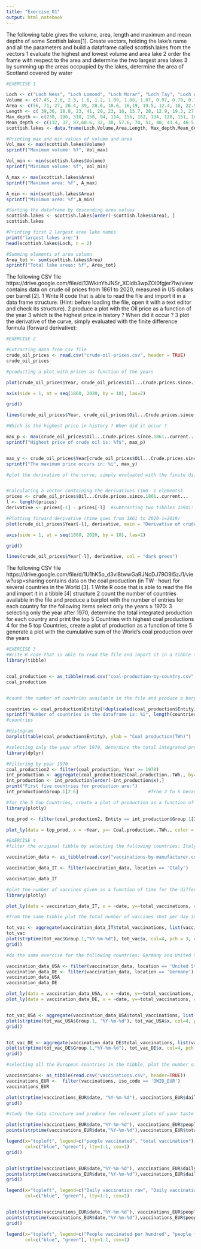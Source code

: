 ```yaml
---
title: "Exercise_01"
output: html_notebook
---
```


The following table gives the volume, area, length and maximum and mean depths of some Scottish
lakes[1]. Create vectors, holding the lake’s name and all the parameters and build a dataframe
called scottish.lakes from the vectors
1 evaluate the highest and lowest volume and area lake
2 order the frame with respect to the area and determine the two largest area lakes
3 by summing up the areas occpupied by the lakes, determine the area of Scotland covered by water



```r
#EXERCISE 1

Loch <- c("Loch Ness", "Loch Lomond", "Loch Morar", "Loch Tay", "Loch Awe", "Loch Maree", "Loch Ericht", "Loch Lochy", "Loch Rannoch", "Loch Shiel", "Loch Katrine", "Loch Arkaig", "Loch Shin") 
Volume <- c(7.45, 2.6, 2.3, 1.6, 1.2, 1.09, 1.08, 1.07, 0.97, 0.79, 0.77, 0.75, 0.35) 
Area <- c(56, 71, 27, 26.4, 39, 28.6, 18.6, 16,19, 19.5, 12.4, 16, 22.5) 
Length <- c( 39,36, 18.8, 23, 41, 20, 23, 16, 15.7, 28, 12.9, 19.3, 27.8) 
Max_depth <- c(230, 190, 310, 150, 94, 114, 156, 162, 134, 128, 151, 109, 49) 
Mean_depth <- c(132, 37, 87,60.6, 32, 38, 57.6, 70, 51, 40, 43.4, 46.5, 15.5) 
scottish.lakes <- data.frame(Loch,Volume,Area,Length, Max_depth,Mean_depth )
```
```r
#Printing max and min values of volume and area
Vol_max <- max(scottish.lakes$Volume)
sprintf("Maximum volume: %f", Vol_max)

Vol_min <- min(scottish.lakes$Volume)
sprintf("Minimum volume: %f", Vol_min)

A_max <- max(scottish.lakes$Area)
sprintf("Maximum area: %f", A_max)

A_min <- min(scottish.lakes$Area)
sprintf("Minimum area: %f",A_min)


```

```r
#Sorting the dataframe by descending area values
scottish.lakes <- scottish.lakes[order(-scottish.lakes$Area), ]
scottish.lakes

```
```r
#Printing first 2 largest area lake names
print("largest lakes are:")
head(scottish.lakes$Loch, n = 2)

```
```r
#Summing elements of area column
Area_tot <- sum(scottish.lakes$Area)
sprintf("Total lake areas: %f", Area_tot)
```




The following CSV file
https://drive.google.com/file/d/13WkinYhJNSr_XCldb3wpZOI0fgjer7Iw/view contains data
on crude oil prices from 1861 to 2020, measured in US dollars per barrel [2].
1 Write R code that is able to read the file and import it in a data frame structure. (Hint: before
loading the file, open it with a text editor and check its structure).
2 produce a plot with the Oil price as a function of the year
3 which is the highest price in history ? When did it occur ?
3 plot the derivative of the curve, simply evaluated with the finite difference formula (forward derivative):


```r
#EXERCISE 2

#Extracting data from csv file
crude_oil_prices <- read.csv("crude-oil-prices.csv", header = TRUE)
crude_oil_prices
```
```r
#producting a plot with prices as function of the years 

plot(crude_oil_prices$Year, crude_oil_prices$Oil...Crude.prices.since.1861..current..., main = "Variation of crude oil prices", xlab = "Time [Year]", ylab = "Price [$]", xaxt = "n", pch = 19, cex= 0.7, col=3)

axis(side = 1, at = seq(1860, 2020, by = 10), las=2)

grid()

lines(crude_oil_prices$Year, crude_oil_prices$Oil...Crude.prices.since.1861..current..., col = "dark green")
```
```r

#Which is the highest price in history ? When did it occur ?

max_p <- max(crude_oil_prices$Oil...Crude.prices.since.1861..current...)
sprintf("Highest price of crude oil is: %f$", max_p)


max_y <- crude_oil_prices$Year[crude_oil_prices$Oil...Crude.prices.since.1861..current... == max_p]
sprintf("The maximum price occurs in: %i", max_y)
```
```r
#plot the derivative of the curve, simply evaluated with the finite difference formula


#Calculating a vector containing the derivatives (160 -1 elements)
prices <- crude_oil_prices$Oil...Crude.prices.since.1861..current...
l <- length(prices)
derivative <- prices[-1] - prices[-l]  #subtracting two tibbles 159X1: the first starts from second element, the second does not have the last element

#Plotting forward derivative (time goes from 1861 to 2020-1=2019)
plot(crude_oil_prices$Year[-l], derivative, main = "Derivative of crude oil prices", xlab = "Time [Year]", ylab = "Price per year [$ / year]", xaxt = "n", pch = 19,  cex= 0.7, col=3)

axis(side = 1, at = seq(1860, 2020, by = 10), las=2)

grid()

lines(crude_oil_prices$Year[-l], derivative, col = "dark green")
```


The following CSV file
https://drive.google.com/file/d/1U1hK5o_d3vl8twwGaRJNcDJ79O9I5zJ1/view?usp=sharing
contains data on the coal production (in TW · hour) for several countries in the World [3].
1 Write R code that is able to read the file and import it in a tibble [4] structure
2 count the number of countries available in the file and produce a barplot with the number of entries
for each country
for the following items select only the years ≥ 1970:
3 selecting only the year after 1970, determine the total integrated production for each country and
print the top 5 Countries with highest coal productions
4 for the 5 top Countries, create a plot of production as a function of time
5 generate a plot with the cumulative sum of the World’s coal production over the years




```r
#EXERCISE 3
#Write R code that is able to read the file and import it in a tibble structure:
library(tibble)


coal_production <- as_tibble(read.csv("coal-production-by-country.csv", header = TRUE))
coal_production



```
```r
#count the number of countries available in the file and produce a barplot with the number of entries for each country

countries <- coal_production$Entity[!duplicated(coal_production$Entity) ]  
sprintf("Number of countries in the dataframe is: %i", length(countries))
#countries

#Histogram
barplot(table(coal_production$Entity), ylab = "Coal production(TWh)")  #eventualmente da sistemare asse x

```
```r
#selecting only the year after 1970, determine the total integrated production for each country and print the top 5 Countries with highest coal productions
library(dplyr)

#Filtering by year 1970   
coal_production2 <- filter(coal_production, Year >= 1970)
int_production <- aggregate(coal_production2$Coal.production..TWh., by=list(coal_production2$Entity), FUN=sum)
int_production <- int_production[order(-int_production$x),]
print("First five countries for production are:")
int_production$Group.1[2:6]                          #from 2 to 6 because first elements is "world"

```


```r
#for the 5 top Countries, create a plot of production as a function of time
library(plotly)

top_prod <- filter(coal_production2, Entity == int_production$Group.1[2:6] ) #a tibble with top 5 countries information 

plot_ly(data = top_prod, x = ~Year, y=~ Coal.production..TWh., color = ~Entity, colors = "Set1", mode="lines+markers") %>% layout(title="Coal production top 5 countries")

```









```r
#EXERCISE 4
#filter the original tibble by selecting the following countries: Italy

vaccination_data <- as_tibble(read.csv("vaccinations-by-manufacturer.csv", header = TRUE))

vaccination_data_IT <- filter(vaccination_data, location == 'Italy')

vaccination_data_IT
```
```r
#plot the number of vaccines given as a function of time for the different vaccine manufacturer
library(plotly)

plot_ly(data = vaccination_data_IT, x = ~date, y=~total_vaccinations, color =~vaccine, colors = "Set1", mode="", opacity=1 ) %>% layout(title="Vaccines in Italy")
```



```r
#from the same tibble plot the total number of vaccines shot per day in Italy

tot_vac <- aggregate(vaccination_data_IT$total_vaccinations, list(vaccination_data_IT$date), sum )
tot_vac
plot(strptime(tot_vac$Group.1,"%Y-%m-%d"), tot_vac$x, col=4, pch = 3, cex= 0.5, xlab="Time [Dates]", ylab="Total Vaccinations", main="Total vaccination per day in Italy" )
grid()
```
```r
#do the same exercise for the following countries: Germany and United States of America

vaccination_data_USA <- filter(vaccination_data, location == 'United States')
vaccination_data_DE <- filter(vaccination_data, location == 'Germany')
vaccination_data_USA
vaccination_data_DE

plot_ly(data = vaccination_data_USA, x = ~date, y=~total_vaccinations, color =~vaccine, colors = "Set1", mode="lines+markers") %>% layout(title="Vaccines in USA")
plot_ly(data = vaccination_data_DE, x = ~date, y=~total_vaccinations, color =~vaccine, colors = "Set1", mode="lines+markers") %>% layout(title="Vaccines in Germany")


tot_vac_USA <- aggregate(vaccination_data_USA$total_vaccinations, list(vaccination_data_USA$date), sum )
plot(strptime(tot_vac_USA$Group.1, "%Y-%m-%d"), tot_vac_USA$x, col=4, pch = 3, cex= 0.5,xlab="Time [Dates]", ylab="Total Vaccinations", main="Total vaccination per day in USA" )
grid()


tot_vac_DE <- aggregate(vaccination_data_DE$total_vaccinations, list(vaccination_data_DE$date), sum )
plot(strptime(tot_vac_DE$Group.1,"%Y-%m-%d"), tot_vac_DE$x, col=4, pch = 3, cex= 0.5, xlab="Time [Dates]", ylab="Total Vaccinations", main="Total vaccination per day in Germany" )
grid()


```
```r
#selecting all the European countries in the tibble, plot the number of daily vaccinations per million as a function of date

vaccinations<- as_tibble(read.csv("vaccinations.csv", header=TRUE))
vaccinations_EUR <-  filter(vaccinations, iso_code == 'OWID_EUR')
vaccinations_EUR

plot(strptime(vaccinations_EUR$date, "%Y-%m-%d"), vaccinations_EUR$daily_vaccinations_per_million, col=4,  pch = 19, cex= 0.5, ylab="Daily vaccination per million", xlab="Time [Dates]", main="Vaccinations in European countries")
grid()

```
```r
#study the data structure and produce few relevant plots of your taste

plot(strptime(vaccinations_EUR$date,"%Y-%m-%d"), vaccinations_EUR$people_vaccinated, col="blue",type="b",  pch = 19, cex= 0.5, ylab='', xlab="Time [Dates]", main="Vaccinations in Europe")
points(strptime(vaccinations_EUR$date,"%Y-%m-%d"),vaccinations_EUR$total_vaccinations,col="green",type="b", pch = 19, cex= 0.5 )

legend(x="topleft", legend=c("people vaccinated", "total vaccination"),
       col=c("blue", "green"), lty=1:1, cex=1)
grid()


plot(strptime(vaccinations_EUR$date,"%Y-%m-%d"), vaccinations_EUR$daily_vaccinations_raw, col="blue",type="b",  pch = 19, cex= 0.5, ylab='', xlab="Time [Dates]", main="Vaccinations in Europe")
points(strptime(vaccinations_EUR$date,"%Y-%m-%d"),vaccinations_EUR$daily_vaccinations,col="green",type="b", pch = 19, cex= 0.5 )
grid()

legend(x="topleft", legend=c("Daily vaccination raw", "Daily vaccination"),
       col=c("blue", "green"), lty=1:1, cex=1)


plot(strptime(vaccinations_EUR$date,"%Y-%m-%d"), vaccinations_EUR$people_vaccinated_per_hundred, col="blue",type="b",  pch = 19, cex= 0.5, ylab='', xlab="Time [Dates]", main="Vaccinations in Europe")
points(strptime(vaccinations_EUR$date,"%Y-%m-%d"),vaccinations_EUR$people_fully_vaccinated_per_hundred,col="green",type="b", pch = 19, cex= 0.5 )
grid()

legend(x="topleft", legend=c("People vaccinated per hundred", "people fully vaccinated per hundred"),
       col=c("blue", "green"), lty=1:1, cex=1)


```













